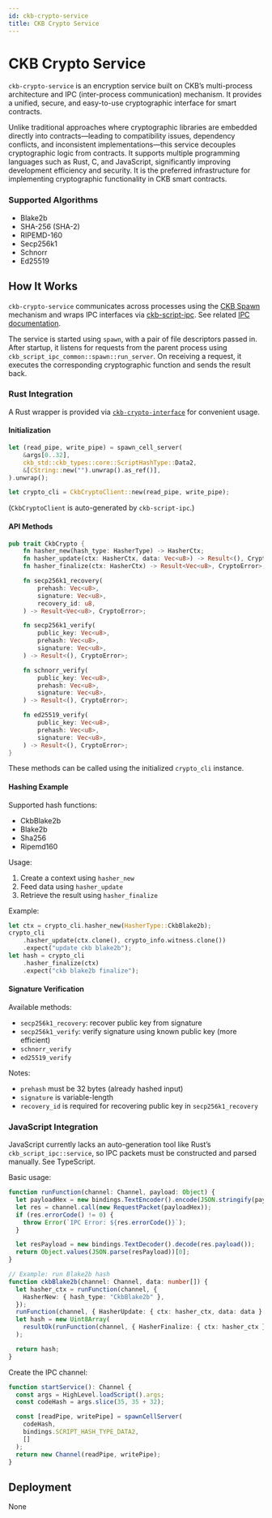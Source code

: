 ```yaml
---
id: ckb-crypto-service
title: CKB Crypto Service
---
```



# CKB Crypto Service

`ckb-crypto-service` is an encryption service built on CKB’s multi-process architecture and IPC (inter-process communication) mechanism. It provides a unified, secure, and easy-to-use cryptographic interface for smart contracts.

Unlike traditional approaches where cryptographic libraries are embedded directly into contracts—leading to compatibility issues, dependency conflicts, and inconsistent implementations—this service decouples cryptographic logic from contracts. It supports multiple programming languages such as Rust, C, and JavaScript, significantly improving development efficiency and security. It is the preferred infrastructure for implementing cryptographic functionality in CKB smart contracts.

### Supported Algorithms

- Blake2b
- SHA-256 (SHA-2)
- RIPEMD-160
- Secp256k1
- Schnorr
- Ed25519

## How It Works

`ckb-crypto-service` communicates across processes using the [CKB Spawn](../script/spawn-cross-script-calling) mechanism and wraps IPC interfaces via [ckb-script-ipc](https://github.com/xujiandong/ckb-script-ipc). See related [IPC documentation](../script/ckb-ipc).

The service is started using `spawn`, with a pair of file descriptors passed in. After startup, it listens for requests from the parent process using `ckb_script_ipc_common::spawn::run_server`. On receiving a request, it executes the corresponding cryptographic function and sends the result back.

### Rust Integration

A Rust wrapper is provided via [`ckb-crypto-interface`](https://github.com/XuJiandong/ckb-script-ipc/blob/main/crates/ckb-crypto-interface/) for convenient usage.

#### Initialization

```rust
let (read_pipe, write_pipe) = spawn_cell_server(
    &args[0..32],
    ckb_std::ckb_types::core::ScriptHashType::Data2,
    &[CString::new("").unwrap().as_ref()],
).unwrap();

let crypto_cli = CkbCryptoClient::new(read_pipe, write_pipe);
```

(`CkbCryptoClient` is auto-generated by `ckb-script-ipc`.)

#### API Methods

```rust
pub trait CkbCrypto {
    fn hasher_new(hash_type: HasherType) -> HasherCtx;
    fn hasher_update(ctx: HasherCtx, data: Vec<u8>) -> Result<(), CryptoError>;
    fn hasher_finalize(ctx: HasherCtx) -> Result<Vec<u8>, CryptoError>;

    fn secp256k1_recovery(
        prehash: Vec<u8>,
        signature: Vec<u8>,
        recovery_id: u8,
    ) -> Result<Vec<u8>, CryptoError>;

    fn secp256k1_verify(
        public_key: Vec<u8>,
        prehash: Vec<u8>,
        signature: Vec<u8>,
    ) -> Result<(), CryptoError>;

    fn schnorr_verify(
        public_key: Vec<u8>,
        prehash: Vec<u8>,
        signature: Vec<u8>,
    ) -> Result<(), CryptoError>;

    fn ed25519_verify(
        public_key: Vec<u8>,
        prehash: Vec<u8>,
        signature: Vec<u8>,
    ) -> Result<(), CryptoError>;
}
```

These methods can be called using the initialized `crypto_cli` instance.

#### Hashing Example

Supported hash functions:

- CkbBlake2b
- Blake2b
- Sha256
- Ripemd160

Usage:

1. Create a context using `hasher_new`
2. Feed data using `hasher_update`
3. Retrieve the result using `hasher_finalize`

Example:

```rust
let ctx = crypto_cli.hasher_new(HasherType::CkbBlake2b);
crypto_cli
    .hasher_update(ctx.clone(), crypto_info.witness.clone())
    .expect("update ckb blake2b");
let hash = crypto_cli
    .hasher_finalize(ctx)
    .expect("ckb blake2b finalize");
```

#### Signature Verification

Available methods:

- `secp256k1_recovery`: recover public key from signature
- `secp256k1_verify`: verify signature using known public key (more efficient)
- `schnorr_verify`
- `ed25519_verify`

Notes:

- `prehash` must be 32 bytes (already hashed input)
- `signature` is variable-length
- `recovery_id` is required for recovering public key in `secp256k1_recovery`

### JavaScript Integration

JavaScript currently lacks an auto-generation tool like Rust’s `ckb_script_ipc::service`, so IPC packets must be constructed and parsed manually. See <ExampleLink path="ckb-ts-script/contracts/call-crypto-service/src/index.ts">TypeScript</ExampleLink>.

Basic usage:

```ts
function runFunction(channel: Channel, payload: Object) {
  let payloadHex = new bindings.TextEncoder().encode(JSON.stringify(payload));
  let res = channel.call(new RequestPacket(payloadHex));
  if (res.errorCode() != 0) {
    throw Error(`IPC Error: ${res.errorCode()}`);
  }

  let resPayload = new bindings.TextDecoder().decode(res.payload());
  return Object.values(JSON.parse(resPayload))[0];
}

// Example: run Blake2b hash
function ckbBlake2b(channel: Channel, data: number[]) {
  let hasher_ctx = runFunction(channel, {
    HasherNew: { hash_type: "CkbBlake2b" },
  });
  runFunction(channel, { HasherUpdate: { ctx: hasher_ctx, data: data } });
  let hash = new Uint8Array(
    resultOk(runFunction(channel, { HasherFinalize: { ctx: hasher_ctx } }))
  );

  return hash;
}
```

Create the IPC channel:

```ts
function startService(): Channel {
  const args = HighLevel.loadScript().args;
  const codeHash = args.slice(35, 35 + 32);

  const [readPipe, writePipe] = spawnCellServer(
    codeHash,
    bindings.SCRIPT_HASH_TYPE_DATA2,
    []
  );
  return new Channel(readPipe, writePipe);
}
```

## Deployment

None
